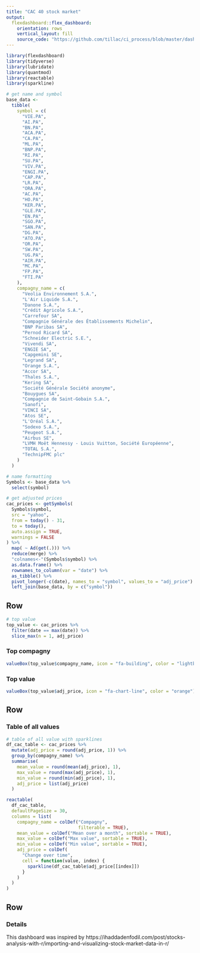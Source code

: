 ```yaml
---
title: "CAC 40 stock market"
output: 
  flexdashboard::flex_dashboard:
    orientation: rows
    vertical_layout: fill
    source_code: "https://github.com/tillac/ci_process/blob/master/dashboard/cac40_dashboard.Rmd"
---
```


```r
library(flexdashboard)
library(tidyverse)
library(lubridate)
library(quantmod)
library(reactable)
library(sparkline)

# get name and symbol
base_data <-
  tibble(
    symbol = c(
      "VIE.PA",
      "AI.PA",
      "BN.PA",
      "ACA.PA",
      "CA.PA",
      "ML.PA",
      "BNP.PA",
      "RI.PA",
      "SU.PA",
      "VIV.PA",
      "ENGI.PA",
      "CAP.PA",
      "LR.PA",
      "ORA.PA",
      "AC.PA",
      "HO.PA",
      "KER.PA",
      "GLE.PA",
      "EN.PA",
      "SGO.PA",
      "SAN.PA",
      "DG.PA",
      "ATO.PA",
      "OR.PA",
      "SW.PA",
      "UG.PA",
      "AIR.PA",
      "MC.PA",
      "FP.PA",
      "FTI.PA"
    ),
    compagny_name = c(
      "Veolia Environnement S.A.",
      "L'Air Liquide S.A.",
      "Danone S.A.",
      "Crédit Agricole S.A.",
      "Carrefour SA",
      "Compagnie Générale des Établissements Michelin",
      "BNP Paribas SA",
      "Pernod Ricard SA",
      "Schneider Electric S.E.",
      "Vivendi SA",
      "ENGIE SA",
      "Capgemini SE",
      "Legrand SA",
      "Orange S.A.",
      "Accor SA",
      "Thales S.A.",
      "Kering SA",
      "Société Générale Société anonyme",
      "Bouygues SA",
      "Compagnie de Saint-Gobain S.A.",
      "Sanofi",
      "VINCI SA",
      "Atos SE",
      "L'Oréal S.A.",
      "Sodexo S.A.",
      "Peugeot S.A.",
      "Airbus SE",
      "LVMH Moët Hennessy - Louis Vuitton, Société Européenne",
      "TOTAL S.A.",
      "TechnipFMC plc"
    )
  )

# name formatting
Symbols <- base_data %>%
  select(symbol)

# get adjusted prices
cac_prices <- getSymbols(
  Symbols$symbol,
  src = "yahoo",
  from = today() - 31,
  to = today(),
  auto.assign = TRUE,
  warnings = FALSE
) %>%
  map( ~ Ad(get(.))) %>%
  reduce(merge) %>%
  "colnames<-"(Symbols$symbol) %>%
  as.data.frame() %>%
  rownames_to_column(var = "date") %>%
  as_tibble() %>%
  pivot_longer(-c(date), names_to = "symbol", values_to = "adj_price") %>%
  left_join(base_data, by = c("symbol"))
```

Row
-----------------------------------------------------------------------

```r
# top value
top_value <- cac_prices %>%
  filter(date == max(date)) %>%
  slice_max(n = 1, adj_price)
```

### Top compagny

```r
valueBox(top_value$compagny_name, icon = "fa-building", color = "lightblue")
```

### Top value

```r
valueBox(top_value$adj_price, icon = "fa-chart-line", color = "orange")
```

Row
-----------------------------------------------------------------------

### Table of all values

```r
# table of all value with sparklines
df_cac_table <- cac_prices %>%
  mutate(adj_price = round(adj_price, 1)) %>%
  group_by(compagny_name) %>%
  summarise(
    mean_value = round(mean(adj_price), 1),
    max_value = round(max(adj_price), 1),
    min_value = round(min(adj_price), 1),
    adj_price = list(adj_price)
  )

reactable(
  df_cac_table,
  defaultPageSize = 30,
  columns = list(
    compagny_name = colDef("Compagny",
                           filterable = TRUE),
    mean_value = colDef("Mean over a month", sortable = TRUE),
    max_value = colDef("Max value", sortable = TRUE),
    min_value = colDef("Min value", sortable = TRUE),
    adj_price = colDef(
      "Change over time",
      cell = function(value, index) {
        sparkline(df_cac_table$adj_price[[index]])
      }
    )
  )
)
```

Row {data-height=70}
----------------------------------------------------------------------

### Details

This dashboard was inspired by https://ihaddadenfodil.com/post/stocks-analysis-with-r/importing-and-visualizing-stock-market-data-in-r/

